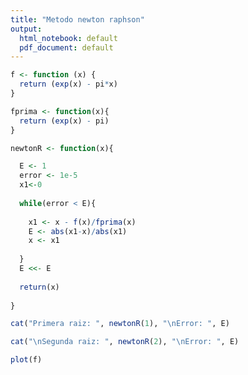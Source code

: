 ```yaml
---
title: "Metodo newton raphson"
output:
  html_notebook: default
  pdf_document: default
---
```


```r
f <- function (x) {
  return (exp(x) - pi*x)
}

fprima <- function(x){
  return (exp(x) - pi)
} 

newtonR <- function(x){

  E <- 1
  error <- 1e-5
  x1<-0 
  
  while(error < E){
    
    x1 <- x - f(x)/fprima(x)
    E <- abs(x1-x)/abs(x1)
    x <- x1
    
  }
  E <<- E
  
  return(x)
  
}

cat("Primera raiz: ", newtonR(1), "\nError: ", E)

cat("\nSegunda raiz: ", newtonR(2), "\nError: ", E)

```

```r
plot(f)
```


